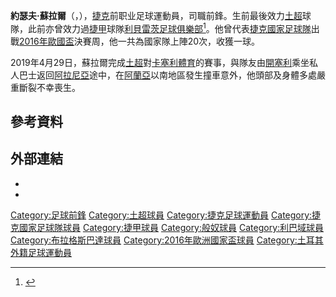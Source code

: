 {{noteTA
|G1=football|G2=UEFA
|1=zh-hans:苏拉尔;zh-hant:蘇拉爾;zh-hk:蘇拿爾;
}}
{{Infobox football biography
| name = 約瑟夫·蘇拉爾<br />Josef Šural
| image = 
| fullname = 
| birth_date  = {{birth date|1990|5|30|df=y}}
| birth_place = [[捷克斯洛伐克|捷克斯洛伐克]][[胡斯托佩切|胡斯托佩切]]
|death_date  = {{death date and age|2019|4|29|1990|5|30|df=y}}
| death_place = [[土耳其|土耳其]][[阿拉尼亞|阿拉尼亞]]
| height = 1.84 m
| position = [[前鋒_(足球)|前鋒]]
| currentclub = 
| clubnumber = 
| youthyears1 = 1995–1996
| youthyears2 = 1996–2008
| youthclubs1 = [[Šakvice|Šakvice]]
| youthclubs2 = [[布爾諾足球俱樂部|布爾諾]]
| years1 = 2008–2011
| years2 = 2011–2016
| years3 = 2016–2018
| years4 = 2019
| clubs1 = [[布爾諾足球俱樂部|布爾諾]]
| clubs2 = [[利貝雷茨足球俱樂部|利貝雷茨]]
| clubs3 = [[布拉格斯巴達足球俱樂部|布拉格斯巴達]]
| clubs4 = [[阿蘭亞斯堡|阿蘭亞斯堡]]
| caps1 = 37
| goals1 = 2
| caps2 = 113
| goals2 = 30
| caps3 = 67
| goals3 = 20
| caps4 = 9
| goals4 = 1
| totalcaps = 226 | totalgoals = 53
| nationalyears1 = 2005–2006
| nationalteam1 = [[捷克16歲以下國家足球隊|捷克U16]]
| nationalyears2 = 2006–2007
| nationalteam2 = [[捷克17歲以下國家足球隊|捷克U17]]
| nationalyears3 = 2007
| nationalteam3 = [[捷克18歲以下國家足球隊|捷克U18]]
| nationalyears4 = 2008–2009
| nationalteam4 = [[捷克19歲以下國家足球隊|捷克U19]]
| nationalyears5 = 2013–2018
| nationalteam5 = [[捷克國家足球隊|捷克]]
| nationalcaps1 = 9
| nationalcaps2 = 11
| nationalcaps3 = 6
| nationalcaps4 = 10
| nationalcaps5 = 20
| nationalgoals1 = 2
| nationalgoals2 = 4
| nationalgoals3 = 5
| nationalgoals4 = 3
| nationalgoals5 = 1
}}

'''約瑟夫·蘇拉爾'''（{{lang-cz|'''Josef Šural'''}}，{{bd|1990年|5月30日|2019年|4月29日|catIdx=Sural}}），[[捷克|捷克]]前职业足球運動員，司職前鋒。生前最後效力[[土超|土超]]球隊{{link-en|阿蘭亞斯堡|Alanyaspor}}，此前亦曾效力過[[捷克足球甲級聯賽|捷甲]]球隊[[利貝雷茨足球俱樂部|利貝雷茨足球俱樂部]]<ref>{{cite web|url=http://www.radio.cz/cz/static/kaspar-jan/index/souvisejici-clanky-kwd/11|title=Ze sportu:|language=cs|work=Radio Prague|first=Milena|last=Štráfeldová|date=2011|accessdate=2014-11-09|archive-date=2014-11-10|archive-url=https://web.archive.org/web/20141110031843/http://www.radio.cz/cz/static/kaspar-jan/index/souvisejici-clanky-kwd/11|dead-url=no}}</ref>。他曾代表[[捷克國家足球隊|捷克國家足球隊]]出戰[[2016年歐洲國家盃|2016年歐國盃]]決賽周，他一共為國家隊上陣20次，收獲一球。

2019年4月29日，蘇拉爾完成[[土超|土超]]對[[卡塞利體育|卡塞利體育]]的賽事，與隊友由[[開塞利|開塞利]]乘坐私人巴士返回[[阿拉尼亞|阿拉尼亞]]途中，在[[阿蘭亞|阿蘭亞]]以南地區發生撞車意外，他頭部及身體多處嚴重斷裂不幸喪生。

== 參考資料 ==
{{Reflist}}

== 外部連結 ==
* {{Webarchive |url=https://web.archive.org/web/20120529061751/http://guardian.touch-line.com/StatsCentre.asp?Lang=0&CTID=27&CPID=89&pStr=Player&PLID=207692&TEID=926 |title=Guardian Football }}
* {{Soccerway|josef-ural/63040/}}

{{2016年歐洲國家盃捷克參賽名單}}

{{Authority control}}
{{DEFAULTSORT:Šural, Josef}}

[[Category:足球前鋒|Category:足球前鋒]]
[[Category:土超球員|Category:土超球員]]
[[Category:捷克足球運動員|Category:捷克足球運動員]]
[[Category:捷克國家足球隊球員|Category:捷克國家足球隊球員]]
[[Category:捷甲球員|Category:捷甲球員]]
[[Category:般奴球員|Category:般奴球員]]
[[Category:利巴域球員|Category:利巴域球員]]
[[Category:布拉格斯巴達球員|Category:布拉格斯巴達球員]]
[[Category:2016年歐洲國家盃球員|Category:2016年歐洲國家盃球員]]
[[Category:土耳其外籍足球運動員|Category:土耳其外籍足球運動員]]